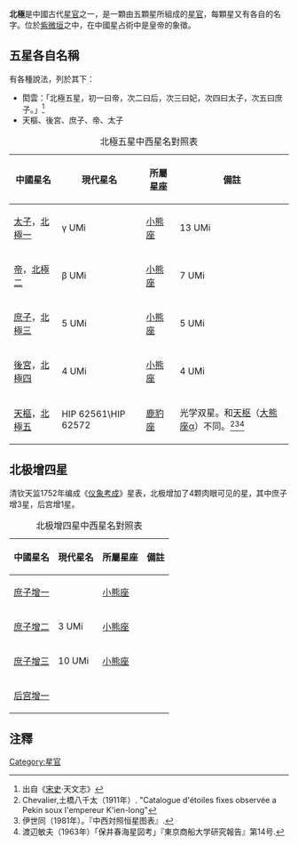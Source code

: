 '''北極'''是中國古代[[星官|星官]]之一，是一顆由五顆星所組成的[[星官|星官]]，每顆星又有各自的名字。位於[[紫微垣|紫微垣]]之中，在中國星占術中是皇帝的象徵。

== 五星各自名稱 ==
有各種說法，列於其下：
*閎雲：「北極五星，初一曰帝，次二曰后，次三曰妃，次四曰太子，次五曰庶子。」<ref>出自《[[宋史|宋史]]‧天文志》</ref>
*天樞、後宮、庶子、帝、太子

{| class="wikitable"  align="center" style="text-align:center; width:100%"
|+北極五星中西星名對照表
|-
! 中國星名 !! 現代星名 !! 所屬星座 !! 備註
|-

| [[北極一|太子]]，[[北極一|北極一]] || γ UMi || [[小熊座|小熊座]] || 13 UMi
|-
| [[北極二|帝]]，[[北極二|北極二]] || β UMi || [[小熊座|小熊座]] || 7 UMi
|-
| [[北極三|庶子]]，[[北極三|北極三]] || 5 UMi || [[小熊座|小熊座]] || 5 UMi
|-
| [[北極四|後宮]]，[[北極四|北極四]] || 4 UMi || [[小熊座|小熊座]] || 4 UMi
|-
| [[北極五|天樞]]，[[北極五|北極五]] || HIP 62561\HIP 62572 || [[鹿豹座|鹿豹座]] || 光学双星。和[[天枢|天枢]]（[[天樞|大熊座α]]）不同。<ref name="Tuchihashi">Chevalier,土橋八千太（1911年）. "Catalogue d'étoiles fixes observée a Pekin soux l'empereur K'ien-long"</ref><ref name="Yi">伊世同（1981年）。『中西対照恒星图表』.</ref><ref>渡辺敏夫（1963年）「保井春海星図考」『東京商船大学研究報告』第14号.</ref>
|}

== 北极增四星 ==
清钦天监1752年编成《[[仪象考成|仪象考成]]》星表，北极增加了4颗肉眼可见的星，其中庶子增3星，后宫增1星。
{| class="wikitable"  align="center" style="text-align:center; width:100%"
|+北极增四星中西星名對照表
|-
! 中國星名 !! 現代星名 !! 所屬星座 !! 備註
|-
| [[庶子增一|庶子增一]] ||  || [[小熊座|小熊座]] || 
|-
| [[庶子增二|庶子增二]] || 3 UMi || [[小熊座|小熊座]] || 
|-
| [[庶子增三|庶子增三]] || 10 UMi || [[小熊座|小熊座]] || 
|-
| [[后宫增一|后宫增一]] || || ||
|}

==注釋==
<references/>

{{天文小作品}}
{{三垣}}

[[Category:星官|Category:星官]]